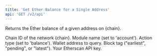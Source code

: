 ```yaml
---
title: 'Get Ether Balance for a Single Address'
api: 'GET /v2/api'
---
```



Returns the Ether balance of a given address on {chain}.

  <ParamField query="chainid" type="string" initialValue="somevalue" placeholder="test">
    Chain ID of the network {chain}.
  </ParamField>
  <ParamField query="module" type="string" initialValue="account">
    Module name (set to 'account').
  </ParamField>
  <ParamField query="action" type="string" initialValue="balance">
    Action type (set to 'balance').
  </ParamField>
  <ParamField query="address" type="string" initialValue="0xde0b295669a9fd93d5f28d9ec85e40f4cb697bae">
    Wallet address to query.
  </ParamField>
  <ParamField query="tag" type="string" initialValue="latest">
    Block tag ("earliest", "pending", or "latest").
  </ParamField>
  <ParamField query="apikey" type="string">
    Your Etherscan API key.
  </ParamField>
